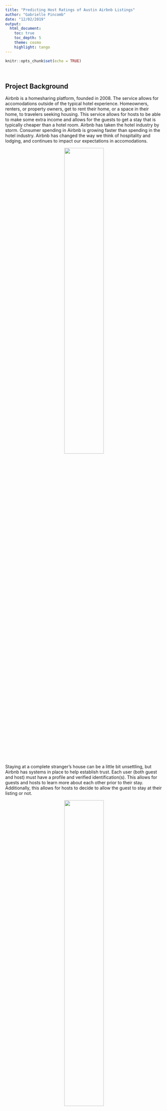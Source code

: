```yaml
---
title: "Predicting Host Ratings of Austin Airbnb Listings"
author: "Gabrielle Pincomb"
date: "12/02/2019"
output: 
  html_document:
    toc: true
    toc_depth: 5
    theme: cosmo
    highlight: tango
---
```


```r
knitr::opts_chunk$set(echo = TRUE)
```

<br>

## Project Background
Airbnb is a homesharing platform, founded in 2008. The service allows for accomodations outside of the typical hotel experience. Homeowners, renters, or property owners, get to rent their home, or a space in their home, to travelers seeking housing. This service allows for hosts to be able to make some extra income and allows for the guests to get a stay that is typically cheaper than a hotel room. Airbnb has taken the hotel industry by storm. Consumer spending in Airbnb is growing faster than spending in the hotel industry. Airbnb has changed the way we think of hospitality and lodging, and continues to impact our expectations in accomodations. 

<center>
![](img/airbnb_vs_hotel.png){ width=50% }
</center>

Staying at a complete stranger's house can be a little bit unsettling, but Airbnb has systems in place to help establish trust. Each user (both guest and host) must have a profile and verified identification(s). This allows for guests and hosts to learn more about each other prior to their stay. Additionally, this allows for hosts to decide to allow the guest to stay at their listing or not. 

<center>
![](img/aboutme.png){ width=50% }
</center>

At the completion of the guest's stay, guets and hosts review and rate each other. This helps hosts get future bookings and guests get quicker acceptances.

<center>
![](img/guestreview.png){ width=50% }
</center>

Being an Airbnb host can be very lucrative. According to smartassest.com, if a host lives in a two-bedroom house/apartment and rents out one room in the two-bedroom unit, the host can expect to earn income equivalent to 80% of the rent. And in some cities, it can be possible to pay the entire rent with about 20 days of bookings per month. Listing a room on Airbnb can be better than having a roomate. But unlike having a roomate, being a host comes with work, and some hosts are better than others. The exceptional hosts of Airbnb are identified on the site as "Superhosts". The Superhosts get perks like more visibility, allowing even greater earning potenital by being able to attract more guests.

<center>
![](img/austin_airbnb.png){ width=50% }
</center>

## The Project
Because I am an advocate for Airbnb, and an avid user of the platform (12 stays in 2019), I decided to focus my project on Airbnb. As a user, I recognized my own personal behavior when searching for bookings; there are three things I typically look at: location, cost, and host rating. I noticed a trend in my behavior -- most of my stays have been with Superhosts. In fact, that is usually something I filter upon when searching for my listings, and I found myself asking "what does it take to become a Superhost?".

According to Airbnb, the minimum criteria to become a Superhost is to have:

* An overall rating greater than 4.8 based on reviews in the past year
* A minimum of 10 stays in the past year
* A cancellation rate of less than 1%
* A 90% response rate
* An account in good standing

### Project Aim
Use machine learning to predict if an Austin Airbnb listing is hosted by a Superhost.

### The Dataset
The dataset for this project comes from Insideairbnb.com. Inside Airbnb is an anti-lobby group that utilizes and compiles public information from airbnb.com. It compiles all listings and the respective listings' information, by city, to allow for visibility for how Airbnb is really being used around the world. 

```r
file <- "data/austin_listings_2019_nov12.csv"
df <- read.csv(file, stringsAsFactors = FALSE)
dim(df)
```

The Austin dataset was scraped on November 12, 2019. The original dataset has `r dim(df)[1]` observations and `r dim(df)[2]` variables. 

### Libaries used for analysis:

```r
library(plyr)         # data manipulation
library(tidyverse)    # data cleaning
library(data.table)   # data aggregation
library(lubridate)    # modifying date values
library(corrplot)     # correlation plot
library(ggmap)        # geo-spatial visualization
library(ggplot2)      # visualization
library(gridExtra)    # visualization
library(scales)       # visualization
library(RColorBrewer) # visualization
library(tm)           # text mining
library(caret)        # model training and classification
library(DMwR)         # machine learning
library(pROC)         # model evaluation
```

### Data Cleansing

#### Variable Selection

The first step in my data cleansing process was to narrow down the amount of variables. From looking at the dataset, I was able to quickly identify columns not necessary for my analysis such as fields containing URLs, scrape details, information regarding additional listings, redundant fields, and calendar information. I narrowed down the columns to the ones below:

```r
columnsToDelete <- c("url", "listings", "availability", "\\bhost_id\\b", 
                     "_name", "scrape", "minimum", "maximum", "require",
                     "\\bneighbourhood\\b","group","experiences_offered", 
                     "street", "city", "state","zipcode", "market","location", 
                     "country", "latitude", "longitude","acceptance",
                     "host_neighbourhood", "_price", "security_deposit", 
                     "square_feet", "guests_included", "extra_people", 
                     "calendar", "license", "travel_ready","cleaning_fee",
                     "first_review", "last_review", "reviews_per_month")

# removing uneccessary columns
df <- df[,colnames(df)[colnames(df) %in% unique(grep(paste(columnsToDelete,collapse="|"), 
                        colnames(df), value=TRUE)) == FALSE]]
colnames(df)
```

**Predicted class =** `host_is_superhost`

#### Variable Classes

I continued cleaning the fields within the dataset to ensure they were the appropriate class.

```r
# checking df
glimpse(df)

# prior to formatting, setting all blanks to NA
df[df == ""] <- NA

# creating dummy variables
df[df == "t"] <- 1   
df[df == "f"] <- 0

# moving class variable to first column in df and creating factor
df <- df %>%
  select(host_is_superhost, everything()) %>%
  filter(!is.na(host_is_superhost)) %>% # removing nas values for class variable
  mutate(host_is_superhost = as.factor(as.character(host_is_superhost)))

# removing special characters in columns
df[c("price", "host_response_rate")] <- sapply(df[c("price", "host_response_rate")],
       function(x) as.numeric(gsub("\\$|%", "", x)))

# class adjustments
df$id <- as.character(df$id)
df$host_since <- as.Date(df$host_since)
df <- df %>%
  dplyr::rename(zipcode = neighbourhood_cleansed) %>%   # renaming zipcode column
  mutate(zipcode = as.character(zipcode))
```

#### Handling Missing Values

The data is messy and has many missing values that need correction.

```r
# looking for NA's in numeric columns
na_count <- colnames(df)[colSums(is.na(df)) > 0]
sapply(df[,na_count], function(x) sum(length(which(is.na(x)))))

# looking for NA's in text columns
sum(grepl("N/A", df$host_response_time))
```

To correct some of the NA's, I replaced the numeric columns with the median value of their column. For the character column, I created dummy values and found the mean based on the `host_response_rate` column.

```r
# replacing columns with median values
numericCols <- colnames(select_if(df, is_numeric))
numericCols <- numericCols[-grep("host_since|host_is_superhost", numericCols)]   # removing host_since & class variable
df[, numericCols] <- sapply(df[, numericCols], 
                            function(x) ifelse(is.numeric(x) & is.na(x),
                                               round(median(x, na.rm = TRUE)), x))

# checking for no NA's in numeric columns
colSums(is.na(df[, numericCols]))

# replacing text column with median values
dummy <- as.data.frame(unique(df$host_response_time[df$host_response_time != "N/A"]))
colnames(dummy) <- c("host_response_time.x")
dummy$dummy <- c(2,1,3,4)

df <- df %>% # adding dummy column
  left_join(dummy, by = c("host_response_time" = "host_response_time.x")) %>% 
  mutate(host_response_rate_cut = cut(host_response_rate, 10, include.lowest=TRUE))

df <- df %>% # replacing missing value with mean value
  group_by(host_response_rate_cut) %>%
  summarise(dummy = floor(mean(dummy, na.rm = TRUE))) %>%
  left_join(dummy) %>%
  right_join(df, by = c("host_response_rate_cut")) %>%
  mutate(host_response_time = ifelse(host_response_time == "N/A",
                                     as.character(host_response_time.x),
                                     host_response_time)) %>%
  select(-host_response_rate_cut, -dummy.x, -dummy.y, -host_response_time.x)

# checking for no NA's in text column
sum(grepl("N/A", df$host_response_time))
```

#### Adding Additional Variables

Each host has the opportunity to provide details of their listing. My hunch is that a Superhost would put more effort into their listing and provide more details (i.e., word counts). To measure this, I took the freeform  descriptor character columns below and counted the words in each column. I then summed all word counts and generated a new column: `description_wordcount`.

```r
# getting descriptor columns
descriptorCols <- colnames(df)[4:7]
print(descriptorCols)

# counting words in descriptor columns
descriptorCounts <- list()
for (i in descriptorCols){
  descriptorCounts[[i]] <- (lengths(gregexpr("\\W+", df[, i])) + 1)
}

# adding description_wordcount to df
df <- as.data.frame(descriptorCounts) %>%
  mutate(description_wordcount = summary + space + description + neighborhood_overview) %>%
  select(description_wordcount) %>%
  cbind(df)
df <- df[,c(2:ncol(df), 1)] 
```

Each listing has a list of amenities that the host provides. The column is messy, so first I cleaned the column and then generated a new column `amenities_count` that counts the number of amenities the host provides.

```r
# current format
df$amenities[1]

# re-formating amenities column
df$amenities <- gsub("(^|[[:space:]])([[:alpha:]])", "\\1\\U\\2", df$amenities, perl=TRUE)
df$amenities <- gsub("[^a-zA-Z]+", " ", gsub(" ", "", gsub("\\-|\\(|\\)", "", df$amenities)))
df$amenities[1]

# counting words (amenities) in amenities column
df$amenities_count <- lengths(gregexpr("\\W+", df$amenities)) - 1

# re-formatted and counted
df$amenities_count[1]
```
Later, I will do some breif text mining to see what exactly Superhosts are including in their details and amenities that Non-Superhosts are not.

Next, I added a column `years_host` to determine a numeric value of years the host has had listings on Airbnb.

```r
# using filename, extracting file scrape year
scrape_year <- str_extract(file, "\\d{4}")
print(scrape_year)

# subtracting host_since year from scrape_year to get # years host
df$years_host <- as.numeric(scrape_year) - as.numeric(year(df$host_since))

# check
df %>%
  select(host_since, years_host) %>%
  head(5)
```

### Exploratory Data Analysis

* Predict class value overview
* Correlations between variables
* Distribution of features by Superhost status
* Geo-spatial data analysis
* Brief text mining of listings

#### Predicted Class Values

For simplicity during the EDA, I renamed the predicted class variable, `host_is_superhost`, values to "non-superhost" and "superhost".

```r
# changing factor levels 0 and 1
levels(df$host_is_superhost) <- c("non.superhost", "superhost")
print(levels(df$host_is_superhost))
```

#### Correlation Variables

To kick off my exploratory data analysis (EDA), first, I checked the correlations between the variables. 

```r
# getting numeric columns
numericCols <- colnames(select_if(df, is_numeric))
numericCols <- numericCols[-grep("host_since|host_is_superhost", numericCols)]   # removing host_since

# correlation plot
corr <- round(cor(df[,numericCols]), 2)
corrplot(corr, method = "color", type = "lower")
```

At a glance, there is a lot of correlation between the review_scores, which is expected. I then checked for all variables that have correlations higher than 0.5 or less than -0.5. This confirmed the majority of variables with high correlations are the review_scores columns. Additionally, the number of guests a listing accomodates and the number of bedrooms and bathrooms also has a high correlation. 

```r
# checking variables with correlations > 0.5 or < -0.5
setDT(melt(corr))[Var1 != Var2, .SD[which(value > .5 | value < -.5)], keyby=Var1]
```

For my analysis, I removed all review_scores variables except for the overall rating (`review_scores_rating`). Additionally, I chose to keep the `bedrooms` column and remove `accomdates`, `bathrooms`, and `beds`. I felt the number of bedrooms available in a listing, impacts how many the listing can accomodate and the number of bathrooms and beds available.

```r
# removing correlated review_scores columns
df <- df[,-grep("review_scores", colnames(df))[-1]]

# removing correlated accomodates, bathrooms, & beds columns
columnsToDelete <- c("accoomodates", "bathrooms", "beds")
df <- df[,colnames(df)[colnames(df) %in%
                         unique(grep(paste(columnsToDelete,collapse="|"), 
                        colnames(df), value=TRUE)) == FALSE]]
```

#### Distribution of Features by host_is_superhost Group

##### Listing Price

When thinking of staying with an incredible host, you'd assume to pay for quality. I decided to look into this thought by examining the distributions of nightly prices of Superhosts and Non-Superhosts, and the results is opposite of what I expected.

```r
# mean for each group
dat <- ddply(df, "host_is_superhost", summarise, mean.price = round(mean(price), 2), median.price = round(median(price), 2))
print(dat)

# density plots with means
ggplot(df, aes(x = price, colour=host_is_superhost)) +
  geom_density() +
  geom_vline(data = dat, aes(xintercept = mean.price, colour=host_is_superhost),
               linetype="dashed", size=1) +
  ggtitle("Listing Price by Superhost Rating")
```

On average, Non-Superhosts have a higher mean nightly rate than Superhosts (`r dat$mean.price[1]` vs `r dat$mean.price[2]`), but the median of the two are around the same price range. Non-Superhosts have more outliers, a longer right tail, than Superhosts. From my research, this can be the results of the many popular events in Austin such as SXSW and Austin City Limits. Austin residents cash in on the travelers flocking to the city for these events and post their property on Airbnb for an outrageous price. These residents are not dedicated hosts and are probably not seeking a Superhost identification, but rather quick cash.

##### Cancellation Policy

Another interesting trend I found amongst the Superhosts and Non-Superhosts was the cancellation rates. My original thought was that Superhosts would be flexible with cancellations, because if you have to cancel, they are more likely to get another reservation to replace the loss. The data showed me different.

According to Airbnb, the cancellation policies fall into:

* Flexible - Free cancellation until 24 hours before check-in
* Moderate - Free cancellation until 5 days before check-in
* Strict - Free cancellation for 48 hours, as long as the guest cancels at least 14 days before check-in
* Super Strict - Guests can cancel at least 30 or 60 days before check-in and get a 50% refund of the nightly rate and the cleaning fee, but not the service fee

```r
# cleaning cancellation policies
df$cancellation_policy[grep("super_strict", df$cancellation_policy)] <- "super_strict"
df$cancellation_policy[grep("^strict", df$cancellation_policy)] <- "strict"
df$cancellation_policy[grep("moderate", df$cancellation_policy)] <- "moderate"

# bar plots with % distribution
df %>%
  group_by(host_is_superhost, cancellation_policy) %>%
  dplyr::count() %>%
  group_by(host_is_superhost) %>%
  mutate(pct_ttl = round(n/sum(n),2)) %>%
  ggplot(aes(x = cancellation_policy, y = pct_ttl, fill = host_is_superhost)) +
  xlab(c("cancellation_policy")) +
  ylab(c("percent of total group")) +
  geom_bar(stat = "identity", position = position_dodge()) +
  ggtitle("Cancellation Policy by Superhost Rating")
```

Superhosts are much less flexible than Non-Superhosts. In fact, a greater proportion of them are more strict. After thinking about this, it makes sense -- Superhosts are hosts who are dedicated to Airbnb. From my personal experience with staying with Superhosts, a lot of them use Airbnb as a primary source of income. They are committed to serving you and have the expectation you will be committed to making your stay.

##### Years Hosting on Airbnb

Another hunch is that Superhosts will have more years of experience hosting on Airbnb. I plotted the `years_host` to see if the data holds true.

```r
# mean for each group
dat <- ddply(df, "host_is_superhost", summarise, mean.years = round(mean(years_host), 1), median.years = round(median(years_host), 1))
print(dat)

# box plots with means
ggplot(df, aes(x = host_is_superhost, y = years_host, fill = host_is_superhost)) + 
  geom_boxplot() +
  guides(fill=FALSE) +
  stat_summary(fun = mean, geom="point", shape=5, size=6) +
  ggtitle("Years Host by Superhost Rating")
```

As suspected, Superhosts in Austin, on average, have been hosts for `r dat$mean.years[2]` years and Non-Superhosts have been hosts for `r dat$mean.years[1]` on average. 

##### Review Scores

For a host to be a Superhost, there is the expectation that they will have better ratings. I plotted Superhosts and Non-Superhosts density plots to check if this holds up.

```r
# mean for each group
dat <- ddply(df, "host_is_superhost", summarise, mean.rating = round(mean(review_scores_rating), 1), median.rating = round(median(review_scores_rating), 1))
print(dat)

# density plots with means
ggplot(df, aes(x = review_scores_rating, colour=host_is_superhost)) +
  geom_density() +
  geom_vline(data = dat, aes(xintercept = mean.rating, colour=host_is_superhost),
               linetype="dashed", size=1) +
  ggtitle("Distribution of Review Scores by Superhost Rating") +
  xlim(75,100)
```

Non-Superhosts have a longer left tail, meaning more negative ratings than Superhosts. Most of the Superhost ratings hover around 95 and higher, peaking at 100. Non-Superhosts peak at around 97. Both Superhosts and Non-Superhosts have a median rating of `r dat$median.rating[1]`, but Superhosts mean rating score of `r dat$mean.rating[2]` is higher than Non-Superhost's mean rating score of `r dat$mean.rating[1]`.

#### Mapping of Listings

We have gotten a better understanding of what sets a Superhost apart from the rest, but does location have a role in whether a host is likely to be a Superhost or not?

With the help of Google Map's API and the Zipcode library, I was able to plot Superhosts by zipcode on a map. The size of the circles `listing_freq` is the amount of listings that live within that zipcode. The color `pct_superhost` is the relative percent of listings that are ran by Superhosts in that zipcode.

```r
register_google(key = "googlekey", write = TRUE)
```

```r
# loading zipcode library
library(zipcode)
data(zipcode)

# frequencies of listings and superhosts by zipcodes
zip_df <- left_join(df[,c("host_is_superhost", "zipcode")], zipcode, by = c("zipcode" = "zip"))
listing_freq <- ddply(zip_df, .(zipcode), "nrow")
names(listing_freq)[2] <- "listing_freq"

superhost_freq <- ddply(zip_df, .(zipcode, host_is_superhost), "nrow") %>%
  filter(host_is_superhost == "superhost") %>%
  select(-host_is_superhost)
names(superhost_freq)[2] <- "superhost_freq"

# creating zipcode df
zip_df <- zip_df %>%
  select(-host_is_superhost) %>%
  distinct() %>%
  left_join(listing_freq) %>%
  left_join(superhost_freq) %>%
  arrange(-listing_freq) %>%
  mutate(pct_superhost = round(superhost_freq/listing_freq,2)) # calculating % of superhosts per total listings in zipcode
print(head(zip_df))

# plotting map of Austin, TX
location <- geocode("West Lake Hills, Austin, TX")
ggmap(get_map(location, zoom = 11), ylab = "Latitude", xlab = "Longitude") +   
  geom_point(aes(x=longitude, y=latitude, size=listing_freq, color=pct_superhost), 
             alpha = .75, data=zip_df) +
  scale_size_continuous(range = c(1,9)) +
  scale_color_gradient(high = "dark blue", low = "grey") +
  ggtitle("Mapped Airbnb Listings in Austin, TX")
```

The zipcode with the highest amount of listings is `r zip_df$zipcode[1]`, which is the Bouldin/South Lamar neighbhoorhood. According to austinlocationguide.com, this zipcode region is the epitome of Austin living, so it makes sense why so many property listings are in this high-demand area. Although `r zip_df$zipcode[1]` has the highest amount of listings, it does not have the highest percentage of Superhosts. The top zipcode with the highest percentage of Superhosts is `r zip_df %>% arrange(-pct_superhost) %>% select(zipcode) %>% head(1)` with `r (max(zip_df$pct_superhost, na.rm = TRUE))*100`% of listings being Superhosts. 

#### Brief Text Mining

Each host has the opportunity to provide details of their listing showcased in the free-form columns. The listing details are a good opportunity for text mining. Although I will not be going into a deep text-mining analysis, I thought it would be interesting to explore these fields briefly.

```r
# getting text columns
txtCols <- colnames(select_if(df, is_character))
txtCols <- txtCols[c(2:12,21)]
print(txtCols)
```

Next, I wrote a function for counting the frequencies of words in each of the free-form text columns. I then wrote a function for calculating the delta in word frequency counts between Superhost and Non-Superhosts. Additionally, I added in a function for plotting the deltas.

```r
# function for counting words in text columns
wordcounts <- function(df, txt_column){
  # removing NAs
  tmp <- df %>%
    select(txt_column) %>%
    filter(!is.na(txt_column))
  # creating corpus
  corp <- SimpleCorpus(VectorSource(tmp))
  corp <- tm_map(corp, content_transformer(tolower))
  # cleaning words
  corp <- tm_map(corp, content_transformer(function(x) gsub("'ll|'ve", "", x)))
  corp <- tm_map(corp, content_transformer(function(x) gsub("minutes|\\bmi(ns|n)\\b", "minute", x)))
  corp <- tm_map(corp, content_transformer(function(x) gsub("guests", "guest", x)))
  corp <- tm_map(corp, content_transformer(function(x) gsub("bedrooms", "bedroom", x)))
  corp <- tm_map(corp, content_transformer(function(x) gsub("beds", "bed", x)))
  corp <- tm_map(corp, content_transformer(function(x) gsub("mattresses", "mattress", x)))
  corp <- tm_map(corp, content_transformer(function(x) gsub("bathrooms", "bathroom", x)))
  corp <- tm_map(corp, content_transformer(function(x) gsub("^rooms", "room", x)))
  corp <- tm_map(corp, content_transformer(function(x) gsub("homes", "home", x)))
  corp <- tm_map(corp, content_transformer(function(x) gsub("neighborhoods", "neighborhood", x)))
  corp <- tm_map(corp, content_transformer(function(x) gsub("austins", "austin", x)))
  corp <- tm_map(corp, content_transformer(function(x) gsub("\\bbar\\b", "bars", x)))
  corp <- tm_map(corp, content_transformer(function(x) gsub("\\bstore\\b", "stores", x)))
  corp <- tm_map(corp, content_transformer(function(x) gsub("\\bshop\\b", "shops", x)))
  corp <- tm_map(corp, content_transformer(function(x) gsub("\\btrail\\b", "trails", x)))
  corp <- tm_map(corp, content_transformer(function(x) gsub("miles", "mile", x)))
  corp <- tm_map(corp, content_transformer(function(x) gsub("walking", "walk", x)))
  corp <- tm_map(corp, content_transformer(function(x) gsub("nearby", "near", x)))
  corp <- tm_map(corp, removePunctuation)
  corp <- tm_map(corp, removeWords, c(stopwords("english"),
                                      "just","away","can","also","within","will","like","need","use","lots",
                                      "many","get","well","feel","make","find","one","two","three","four","five"))
  dtm <- DocumentTermMatrix(corp)
  # getting sums of word frequencies
  sums <- as.data.frame(colSums(as.matrix(dtm)))
  sums <- rownames_to_column(sums)
  colnames(sums) <- c("term", "count")
  sums <- sums %>%
    arrange(desc(count)) %>%
    mutate(pct = count / sum(count))
  invisible(sums)
}

# function for calculating delta between superhosts and non-superhosts
ratings_counts <- function(df, txt_column){
  # splitting to 2 separate df based on class
  tmp_1 <- df %>%
    filter(host_is_superhost == "superhost")
  tmp_0 <- df %>%
    filter(host_is_superhost == "non.superhost")
  # applying wordcounts function
  tmp_1 <- wordcounts(tmp_1, txt_column)
  tmp_0 <- wordcounts(tmp_0, txt_column)
  # joining df to find differences in word frequencies
  tmp <- full_join(tmp_1, tmp_0, by = c("term")) %>%
    mutate(delta = pct.x - pct.y) %>%
    filter(pct.x > .002 | pct.y > .002) %>%
    arrange(-delta) 
  colnames(tmp) <- c("term", "freq_superhosts", "proportion_superhosts", 
                     "freq_nonsuperhosts", "proportion_nonsuperhosts", "delta")
  invisible(tmp)
}

# fuction for plotting delta between superhosts and non-superhosts
delta_plot <- function(df, name){
  ggplot(df, aes(proportion_superhosts, proportion_nonsuperhosts)) +
  geom_point(alpha = .1, size = 2.5, width = 0.25, height = 0.25) +
  geom_text(aes(label = term), check_overlap = TRUE, vjust = 1) +
  ylab("Non-Superhosts") +
  xlab("Superhosts") +
  scale_x_continuous(labels = percent_format()) +
  scale_y_continuous(labels = percent_format()) +
  geom_abline(color = "red") +
  ggtitle(name)
}
```

Once my functions were established, I decided to look at 4 free-form text columns `name`, `description`, `neighborhood_overview`, and `amenities` to determine the deltas between word frequencies for Superhosts and Non-Superhosts.

```r
# finding deltas between most frequent words used in superhosts versus non-superhosts listings
name <- ratings_counts(df, "name")
description <- ratings_counts(df, "description")
neighborhood_overview <- ratings_counts(df, "neighborhood_overview")
amenities <- ratings_counts(df, "amenities")

# plotting deltas
p_name <- delta_plot(name, "Listing Name")
p_description <- delta_plot(description, "Description of Listing")
p_neighborhood <- delta_plot(neighborhood_overview, "Neighborhood Overview")
p_amenities <- delta_plot(amenities, "Listing Amenities")

grid.arrange(p_name, p_description, p_neighborhood, p_amenities, ncol = 2)
```

**How to Read the Plot** 

Words near the line are used at about the same frequency between both Superhosts and Non-Superhosts. The further away from the line, the more likely the word is to be used by one group versus the other. The above words are words used in both Superhosts and Non-Superhosts listings.

**Listing Name** 

Both Superhosts and Non-Superhosts are likely to use the terms "condo", "room", "downtown", and "austin" in their listing name, with "austin" being the highest frequency. Superhosts are more likely to use words that showcase the lifestyle of their listing, such as "modern" and "retreat". Non-Superhosts commonly use "sxsw" and "acl"" in their listing name. This validates my theory that Non-Superhosts are more likely to throw up a listing for big events like South By Southwest (SXSW) and Austin City Limits (ACL).

**Description of Listing** 

Words such as "downtown", "minute", "walk", "apartment", and "sxsw" are more frequently mentioned in Non-Superhosts' listings, meanwhile, words such as "private", "home", "guest", and "coffee", are more frequently mentioned in Superhosts' listings. Based on these top words, it appears that Non-Superhosts have listings focused on a more party-like experience and appears to have heavy focus on being downtown and walkable. Superhosts focus more on a peaceful getaway, luxuries, and amenities.

**Neighborhood Overview** 

Both Superhosts and Non-Superhosts frequently mention "bars" and "restaurants", but "restaurants" is mentioned slightly more for Non-Superhosts. Non-Superhosts once again describe "downtown" and other popular areas such as "south" (South Congress) and "barton" (Barton Springs). Superhosts mention "historic" and "east" (East Austin) frequently.

**Amenities** 

Amenities provided by Superhosts and Non-Superhosts are very different. Some amenities Superhosts typically provide, but Non-Superhosts do not, are a coffee maker, extra pillows and blankets, cooking basics, luggage dropoff, and free parking. Both provide first aid kits, locks on the bedroom doors, and cable tv at about the same rate.


### Predicting if Listing is Hosted by a Superhost

The machine learning model I chose to use to predict `host_is_superhost` is a random forest model. I chose this model because it is a good feature selector, can handle binary, categorical, and numerical values, is robust to outliers, and has a low bias relative to other models.

Prior to beginning the machine learning portion, I trimmed down the dataframe to include only the necessary columns.

```r
columnsToDelete <- c(txtCols, "id", "host_verifications")
dat <- df[,colnames(df)[colnames(df) %in% unique(grep(paste(columnsToDelete,collapse="|"), 
                        colnames(df), value=TRUE)) == FALSE]]
print(colnames(dat))
```

The dataframe used for the machine learning portion now has `r ncol(dat)-1` variables.

##### Class Balance

```r
# renaming host_is_superhost to class
colnames(dat)[1] <- "class"

# converting character columns to factor
dat[,colnames(select_if(dat, is_character))] <- lapply(dat[,colnames(select_if(dat, is_character))], as.factor)

# reordering factors
dat$class <- factor(dat$class, levels(dat$class)[c(2,1)])
levels(dat$class)

# partitioning datasets into training and testing sets on a 80/20 split
set.seed(123)
intrain <- createDataPartition(y = dat$class, p = 0.8)[[1]]
training <- dat[intrain,]
testing <- dat[-intrain,]

# viewing class balances in each set
table(training$class)
table(testing$class)
```

##### Sampling Methods

Although a random forest can handle class imbalances, I used down-sampling and up-sampling techniques to see if these techniques improved my model in any way.

**Down-sampling** randomly samples a data set on the majority class and reduces the number of observations so that all classes have the same frequency as the minority class.

**Up-Sampling** samples with replacement on the minority class to make the class distributions equal. An advantage of the up-sampling technique is there is no data loss involved.

```r
# creating down and up sampling training sets
training_down <- downSample(x = dplyr::select(training,-class), training$class, yname="class")
training_up <- upSample(x = dplyr::select(training,-class), training$class, yname="class")

# viewing class balances in each set
table(training_down$class)
table(training_up$class)
```

Looks balanced!

##### Training Random Forest Models

Next, I created 3 random forest models for each training set using the area under the curve as the metric.

```r
# setting up function that allows extraction of five metrics instead of just accuracy
fiveStats <- function(...)c(twoClassSummary(...), defaultSummary(...))

# model parameters
gridRF <- expand.grid(mtry = seq(from = 1, by = 1, to = ncol(training)-1))
ctrl.crossRF <- trainControl(method = "cv", number = 5, 
                             classProbs = TRUE, summaryFunction = fiveStats,
                             savePredictions = TRUE)

# rf models
rf_original <- train(class ~ ., data = training, method = "rf", metric = "ROC",
                     preProc = c("center", "scale"),
                     ntree = 200, tuneGrid = gridRF,
                     trControl = ctrl.crossRF)
rf_down <- train(class ~ ., data = training_down, method = "rf", metric = "ROC",
                     preProc = c("center", "scale"),
                     ntree = 200, tuneGrid = gridRF,
                     trControl = ctrl.crossRF)
rf_up <- train(class ~ ., data = training_up, method = "rf", metric = "ROC",
                     preProc = c("center", "scale"),
                     ntree = 200, tuneGrid = gridRF,
                     trControl = ctrl.crossRF)
```

##### Performance of Random Forest Models

For ease of analysis, I created a list of all the random forest models and utilized `map` to write functions for the list.

```r
# creating list of all models ran
model_list <- list(original = rf_original,
                   down = rf_down,
                   up = rf_up)
```

###### Confusion Matrices of Training and Testing Data

```r
# model performance
model_list %>%
  map(function(x) x$finalModel)
```

When evaluating the 3 models, `rf_original` had the lowest mtry of `r rf_original$finalModel$tuneValue`. `rf_down` and `rf_up` both have mtry of `r rf_up$finalModel$tuneValue`. The class error is drastically difference for `rf_original`, the sampling techniques appeared to have adjusted for the class error.

```r
# confusion matrices
model_list %>%
  map(function(x) confusionMatrix(predict(x, testing), testing$class)[2])

model_list %>%
  map(function(x) confusionMatrix(predict(x, testing), testing$class)$overall[c(1)])
```

Suprisingly, `rf_original` had the highest accuracy of all the models. `rf_up` is slightly lower than `rf_original`, and `rf_down` has the lowest accuracy. Since the accuracies of the models were close, I looked at the area under the curve to help determine the best model.

###### Area Under the Curve

```r
# area under the curve
model_list_roc <- model_list %>%
  map(function(x) roc(testing$class,
                       predict(x, testing, type = "prob")[, "superhost"]))
model_list_roc %>%
  map(auc)

# function to get roc results for each model
results_list_roc <- list(NA)
num_mod <- 1

for(the_roc in model_list_roc){
  results_list_roc[[num_mod]] <- data_frame(tpr = the_roc$sensitivities,
               fpr = 1 - the_roc$specificities,
               model = names(model_list)[num_mod])
  num_mod <- num_mod + 1
}

results_df_roc <- bind_rows(results_list_roc)

# plotting roc curve for each model
ggplot(aes(x = fpr,  y = tpr, group = model), data = results_df_roc) +
  geom_line(aes(color = model), size = 1) +
  geom_abline(intercept = 0, slope = 1, color = "gray", size = 1) +
  ggtitle("Area Under the Curve") +
  xlab("false positive rate") +
  ylab("true positive rate")
```

Although `rf_up` has a slightly lower accuracy than `rf_original`, it has a larger area under the curve (AUC). The two models are close in performance.

###### Model Selection and Further Interpretations

Based off of the class balances, accuracy, and AUC, the model I selected was the `rf_up` model. Given this model selection, I looked at the most important features for Superhost prediction.

```r
# evaluating variable performance
imp <- as.data.frame(varImp(rf_up)$importance)
imp <- rownames_to_column(imp) %>%
  dplyr::rename(variable = rowname) %>%
  arrange(-Overall)

plot(varImp(rf_up), top = 20)
```

The most meaningful variable to a Superhost is getting reviews. `r imp$variable[1]` and `r imp$variable[2]` are the two highest variables of importance.
